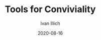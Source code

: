 ---
date: 2020-08-16
title: 'Tools for Conviviality'
author: 'Ivan Illich'
published: true
cover: './toolsconviviality.jpg'
type: ['antibook']
url: 'https://www.librarything.com/work/60939'
---